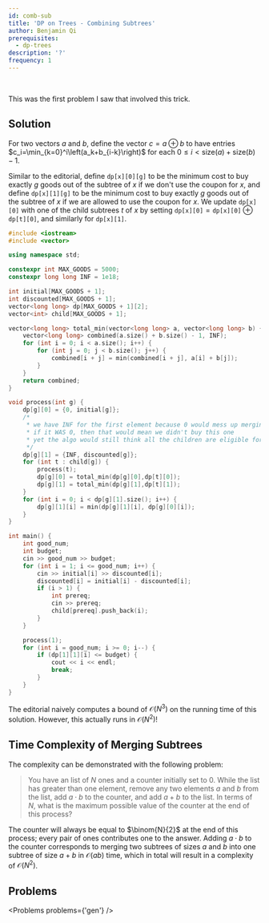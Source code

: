 ```yaml
---
id: comb-sub
title: 'DP on Trees - Combining Subtrees'
author: Benjamin Qi
prerequisites:
  - dp-trees
description: '?'
frequency: 1
---
```


<FocusProblem problem="sam" />

<br />

This was the first problem I saw that involved this trick.

## Solution

For two vectors $a$ and $b$, define the vector $c=a\oplus b$ to have entries
$c_i=\min_{k=0}^i\left(a_k+b_{i-k}\right)$ for each
$0\le i < \text{size}(a)+\text{size}(b)-1$.

Similar to the editorial, define $\texttt{dp[x][0][g]}$ to be the minimum cost
to buy exactly $g$ goods out of the subtree of $x$ if we don't use the coupon
for $x$, and define $\texttt{dp[x][1][g]}$ to be the minimum cost to buy exactly
$g$ goods out of the subtree of $x$ if we are allowed to use the coupon for $x$.
We update $\texttt{dp[x][0]}$ with one of the child subtrees $t$ of $x$ by
setting $\texttt{dp[x][0]}=\texttt{dp[x][0]}\oplus \texttt{dp[t][0]}$, and
similarly for $\texttt{dp[x][1]}$.

<Spoiler title="Code">

```cpp
#include <iostream>
#include <vector>

using namespace std;

constexpr int MAX_GOODS = 5000;
constexpr long long INF = 1e18;

int initial[MAX_GOODS + 1];
int discounted[MAX_GOODS + 1];
vector<long long> dp[MAX_GOODS + 1][2];
vector<int> child[MAX_GOODS + 1];

vector<long long> total_min(vector<long long> a, vector<long long> b) {
	vector<long long> combined(a.size() + b.size() - 1, INF);
	for (int i = 0; i < a.size(); i++) {
		for (int j = 0; j < b.size(); j++) {
			combined[i + j] = min(combined[i + j], a[i] + b[j]);
		}
	}
	return combined;
}

void process(int g) {
	dp[g][0] = {0, initial[g]};
	/*
	 * we have INF for the first element because 0 would mess up merging
	 * if it WAS 0, then that would mean we didn't buy this one
	 * yet the algo would still think all the children are eligible for coupons
	 */
	dp[g][1] = {INF, discounted[g]};
	for (int t : child[g]) {
		process(t);
		dp[g][0] = total_min(dp[g][0],dp[t][0]);
		dp[g][1] = total_min(dp[g][1],dp[t][1]);
	}
	for (int i = 0; i < dp[g][1].size(); i++) {
		dp[g][1][i] = min(dp[g][1][i], dp[g][0][i]);
	}
}

int main() {
	int good_num;
	int budget;
	cin >> good_num >> budget;
	for (int i = 1; i <= good_num; i++) {
		cin >> initial[i] >> discounted[i];
		discounted[i] = initial[i] - discounted[i];
		if (i > 1) {
			int prereq;
			cin >> prereq;
			child[prereq].push_back(i);
		}
	}

	process(1);
	for (int i = good_num; i >= 0; i--) {
		if (dp[1][1][i] <= budget) {
			cout << i << endl;
			break;
		}
	}
}
```

</Spoiler>

The editorial naively computes a bound of $\mathcal{O}(N^3)$ on the running time
of this solution. However, this actually runs in $\mathcal{O}(N^2)$!

## Time Complexity of Merging Subtrees

The complexity can be demonstrated with the following problem:

> You have an list of $N$ ones and a counter initially set to $0$. While the
> list has greater than one element, remove any two elements $a$ and $b$ from
> the list, add $a\cdot b$ to the counter, and add $a+b$ to the list. In terms
> of $N$, what is the maximum possible value of the counter at the end of this
> process?

<Spoiler title="Solution">

The counter will always be equal to $\binom{N}{2}$ at the end of this process;
every pair of ones contributes one to the answer. Adding $a\cdot b$ to the
counter corresponds to merging two subtrees of sizes $a$ and $b$ into one
subtree of size $a+b$ in $\mathcal{O}(ab)$ time, which in total will result in a
complexity of $\mathcal{O}(N^2)$.

</Spoiler>

## Problems

<Problems problems={'gen'} />
